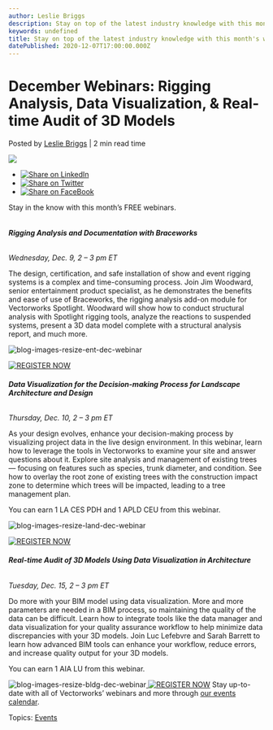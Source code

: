 ```yaml
---
author: Leslie Briggs
description: Stay on top of the latest industry knowledge with this month's webinars.
keywords: undefined
title: Stay on top of the latest industry knowledge with this month's webinars. 
datePublished: 2020-12-07T17:00:00.000Z
---
```

  

# December Webinars: Rigging Analysis, Data Visualization, & Real-time Audit of 3D Models

 Posted by [Leslie Briggs](https://blog.vectorworks.net/author/leslie-briggs) | 2 min read time 

![](https://blog.vectorworks.net/hubfs/Blog%20Images/201207_DecWebinars/blog-images-resize-ent-dec-webinar.jpg) 

* [![Share on LinkedIn](https://2659751.fs1.hubspotusercontent-na1.net/hubfs/2659751/michaelDemo/share-LI.png)](http://www.linkedin.com/shareArticle?mini=true&url=https%3A%2F%2Fblog.vectorworks.net%2Fdecember-webinars-rigging-analysis-data-visualization-real-time-audit-of-3d-models)
* [![Share on Twitter](https://2659751.fs1.hubspotusercontent-na1.net/hubfs/2659751/michaelDemo/share-TW.png)](https://www.twitter.com/share?text=December%20Webinars:%20Rigging%20Analysis,%20Data%20Visualization,%20&%20Real-time%20Audit%20of%203D%20Models&url=https%3A%2F%2Fblog.vectorworks.net%2Fdecember-webinars-rigging-analysis-data-visualization-real-time-audit-of-3d-models&via=PMGTweets)
* [![Share on FaceBook](https://2659751.fs1.hubspotusercontent-na1.net/hubfs/2659751/michaelDemo/share-FB.png)](https://www.facebook.com/sharer/sharer.php?u=https%3A%2F%2Fblog.vectorworks.net%2Fdecember-webinars-rigging-analysis-data-visualization-real-time-audit-of-3d-models)

Stay in the know with this month’s FREE webinars.

###### 

###### **Rigging Analysis and Documentation with Braceworks**

_Wednesday, Dec. 9, 2 – 3 pm ET_

The design, certification, and safe installation of show and event rigging systems is a complex and time-consuming process. Join Jim Woodward, senior entertainment product specialist, as he demonstrates the benefits and ease of use of Braceworks, the rigging analysis add-on module for Vectorworks Spotlight. Woodward will show how to conduct structural analysis with Spotlight rigging tools, analyze the reactions to suspended systems, present a 3D data model complete with a structural analysis report, and much more.

![blog-images-resize-ent-dec-webinar](https://blog.vectorworks.net/hs-fs/hubfs/Blog%20Images/201207_DecWebinars/blog-images-resize-ent-dec-webinar.jpg?width=1440&name=blog-images-resize-ent-dec-webinar.jpg)

[![REGISTER NOW](https://no-cache.hubspot.com/cta/default/3018241/b3341ff9-8774-4f80-8350-f4a6d23223ca.png)](https://cta-redirect.hubspot.com/cta/redirect/3018241/b3341ff9-8774-4f80-8350-f4a6d23223ca) 

###### **Data Visualization for the Decision-making Process for Landscape Architecture and Design**

_Thursday, Dec. 10, 2 – 3 pm ET_

As your design evolves, enhance your decision-making process by visualizing project data in the live design environment. In this webinar, learn how to leverage the tools in Vectorworks to examine your site and answer questions about it. Explore site analysis and management of existing trees — focusing on features such as species, trunk diameter, and condition. See how to overlay the root zone of existing trees with the construction impact zone to determine which trees will be impacted, leading to a tree management plan.

You can earn 1 LA CES PDH and 1 APLD CEU from this webinar.

![blog-images-resize-land-dec-webinar](https://blog.vectorworks.net/hs-fs/hubfs/Blog%20Images/201207_DecWebinars/blog-images-resize-land-dec-webinar.jpg?width=1440&name=blog-images-resize-land-dec-webinar.jpg)

[![REGISTER NOW](https://no-cache.hubspot.com/cta/default/3018241/6a8f2a28-c0fb-4e02-8061-6e638e0c128c.png)](https://cta-redirect.hubspot.com/cta/redirect/3018241/6a8f2a28-c0fb-4e02-8061-6e638e0c128c) 

###### **Real-time Audit of 3D Models Using Data Visualization in Architecture**

_Tuesday, Dec. 15, 2 – 3 pm ET_

Do more with your BIM model using data visualization. More and more parameters are needed in a BIM process, so maintaining the quality of the data can be difficult. Learn how to integrate tools like the data manager and data visualization for your quality assurance workflow to help minimize data discrepancies with your 3D models. Join Luc Lefebvre and Sarah Barrett to learn how advanced BIM tools can enhance your workflow, reduce errors, and increase quality output for your 3D models.

You can earn 1 AIA LU from this webinar.

![blog-images-resize-bldg-dec-webinar](https://blog.vectorworks.net/hs-fs/hubfs/Blog%20Images/201207_DecWebinars/blog-images-resize-bldg-dec-webinar.jpg?width=1440&name=blog-images-resize-bldg-dec-webinar.jpg)[ ](https://www3.vectorworks.net/real-time-audit-of-3d-models-using-data-visualization) [![REGISTER NOW](https://no-cache.hubspot.com/cta/default/3018241/82b65c52-67eb-42c5-90e4-1cf37baca52e.png)](https://cta-redirect.hubspot.com/cta/redirect/3018241/82b65c52-67eb-42c5-90e4-1cf37baca52e) [](https://www3.vectorworks.net/real-time-audit-of-3d-models-using-data-visualization)[](https://www3.vectorworks.net/real-time-audit-of-3d-models-using-data-visualization)[](https://www3.vectorworks.net/real-time-audit-of-3d-models-using-data-visualization)[](https://www3.vectorworks.net/real-time-audit-of-3d-models-using-data-visualization)Stay up-to-date with all of Vectorworks’ webinars and more through [our events calendar](https://www.vectorworks.net/events).

 Topics: [Events](https://blog.vectorworks.net/topic/events) 

  